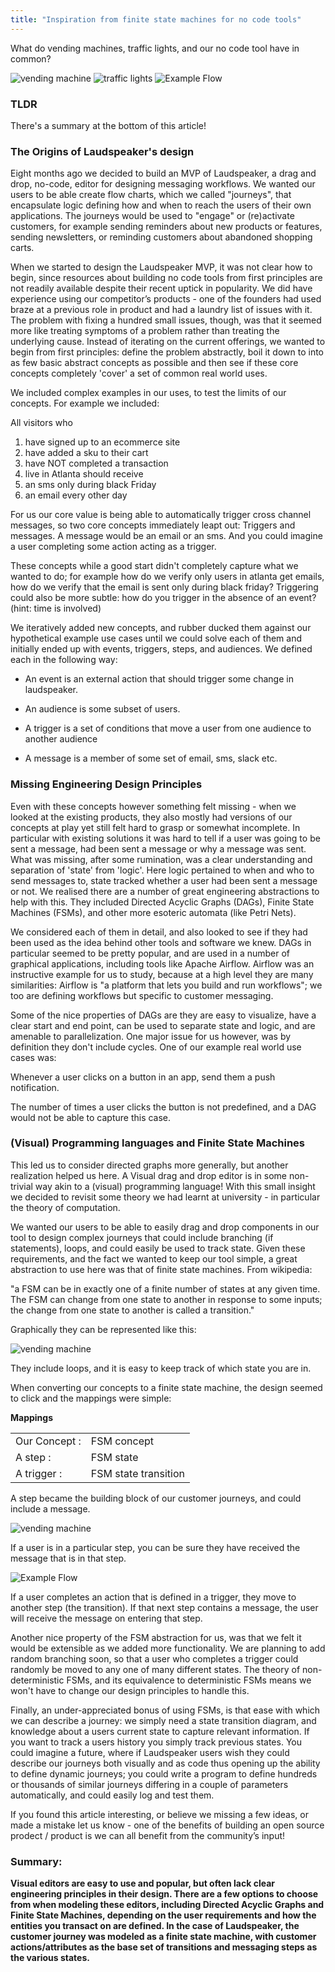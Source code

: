 ```yaml
---
title: "Inspiration from finite state machines for no code tools"
---
```


What do vending machines, traffic lights, and our no code tool have in common?

![vending machine](/images/eng-blog/vending_machine.jpeg)
![traffic lights](/images/eng-blog/traffic_lights.jpeg)
![Example Flow](/images/guides/product-manual/two_step-568d17efb763bbe80068b5d0e5675b20.png)


### TLDR
There's a summary at the bottom of this article!

### The Origins of Laudspeaker's design

Eight months ago we decided to build an MVP of Laudspeaker, a drag and drop, no-code, editor for designing messaging workflows. We wanted our users to be able create flow charts, which we called "journeys", that encapsulate logic defining how and when to reach the users of their own applications. The journeys would be used to "engage" or (re)activate customers, for example sending reminders about new products or features, sending newsletters, or reminding customers about abandoned shopping carts.

When we started to design the Laudspeaker MVP, it was not clear how to begin, since resources about building no code tools from first principles are not readily available despite their recent uptick in popularity. We did have experience using our competitor’s products - one of the founders had used braze at a previous role in product and had a laundry list of issues with it. The problem with fixing a hundred small issues, though, was that it seemed more like treating symptoms of a problem rather than treating the underlying cause.
Instead of iterating on the current offerings, we wanted to begin from first principles: define the problem abstractly, boil it down to into as few basic abstract concepts as possible and then see if these core concepts completely 'cover' a set of common real world uses.

We included complex examples in our  uses, to test the limits of our concepts. For example we included:

All visitors who

1. have signed up to an ecommerce site
2. have added a sku to their cart
3. have NOT completed a transaction
4. live in Atlanta
should receive
5. an sms only during black Friday
6. an email every other day

For us our core value is being able to automatically trigger cross channel messages, so two core concepts immediately leapt out: Triggers and messages. A message would be an email or an sms. And you could imagine a user completing some action acting as a trigger. 

These concepts while a good start didn't completely capture what we wanted to do; for example how do we verify only users in atlanta get emails, how do we verify that the email is sent only during black friday? Triggering could also be more subtle: how do you trigger in the absence of an event? (hint: time is involved)

We iteratively added new concepts, and rubber ducked them against our hypothetical example use cases until we could solve each of them and initially ended up with events, triggers, steps, and audiences. We defined each in the following way:

- An event is an external action that should trigger some change in laudspeaker.

- An audience is some subset of users.

- A trigger is a set of conditions that move a user from one audience to another audience

- A message is a member of some set of email, sms, slack etc.

### Missing Engineering Design Principles

Even with these concepts however something felt missing - when we looked at the existing products, they also mostly had versions of our concepts at play yet still felt hard to grasp or somewhat incomplete. In particular with existing solutions it was hard to tell if a user was going to be sent a message, had been sent a message or why a message was sent. What was missing, after some rumination, was a clear understanding and separation of 'state' from 'logic'. Here logic pertained to when and who to send messages to, state tracked whether a user had been sent a message or not. We realised there are a number of great engineering abstractions to help with this. They included Directed Acyclic Graphs (DAGs), Finite State Machines (FSMs), and other more esoteric automata (like Petri Nets).

We considered each of them in detail, and also looked to see if they had been used as the idea behind other tools and software we knew. DAGs in particular seemed to be pretty popular, and are used in a number of graphical applications, including tools like Apache Airflow. Airflow was an instructive example for us to study, because at a high level they are many similarities: Airflow is "a platform that lets you build and run workflows"; we too are defining workflows but specific to customer messaging.

Some of the nice properties of DAGs are they are easy to visualize, have a clear start and end point, can be used to separate state and logic, and are amenable to parallelization. One major issue for us however, was by definition they don't include cycles. One of our example real world use cases was:

Whenever a user clicks on a button in an app, send them a push notification.

The number of times a user clicks the button is not predefined, and a DAG would not be able to capture this case.

### (Visual) Programming languages and Finite State Machines

This led us to consider directed graphs more generally, but another realization helped us here. A Visual drag and drop editor is in some non-trivial way akin to a (visual) programming language! With this small insight we decided to revisit some theory we had learnt at university - in particular the theory of computation.

We wanted our users to be able to easily drag and drop components in our tool to design complex journeys that could include branching (if statements), loops, and could easily be used to track state. Given these requirements, and the fact we wanted to keep our tool simple, a great abstraction to use here was that of finite state machines. From wikipedia:

"a FSM can be in exactly one of a finite number of states at any given time. The FSM can change from one state to another in response to some inputs; the change from one state to another is called a transition."

Graphically they can be represented like this:

![vending machine](/images/eng-blog/fsm2.png)

They include loops, and it is easy to keep track of which state you are in.

When converting our concepts to a finite state machine, the design seemed to click and the mappings were simple:

**Mappings** 
    <table>
      <tbody>
        <tr>
          <td align="left" valign="middle">
              Our Concept :
          </td>
          <td align="left" valign="middle">
              FSM concept
          </td>
        </tr>
        <tr>
          <td align="left" valign="middle">
              A step :
          </td>
          <td align="left" valign="middle">
              FSM state
          </td>
        </tr>
        <tr>
          <td align="left" valign="middle">
              A trigger :
          </td>
          <td align="left" valign="middle">
              FSM state transition
          </td>
        </tr>
      </tbody>
    </table>


A step became the building block of our customer journeys, and could include a message.

![vending machine](/images/eng-blog/step.png)

If a user is in a particular step, you can be sure they have received the message that is in that step.

![Example Flow](/images/guides/product-manual/two_step-568d17efb763bbe80068b5d0e5675b20.png)

If a user completes an action that is defined in a trigger, they move to another step (the transition). If that next step contains a message, the user will receive the message on entering that step.

Another nice property of the FSM abstraction for us, was that we felt it would be extensible as we added more functionality. We are planning to add random branching soon, so that a user who completes a trigger could randomly be moved to any one of many different states. The theory of non-deterministic FSMs, and its equivalence to deterministic FSMs means we won't have to change our design principles to handle this.

Finally, an under-appreciated bonus of using FSMs, is that ease with which we can describe a journey: we simply need a state transition diagram, and knowledge about a users current state to capture relevant information. If you want to track a users history you simply track previous states. You could imagine a future, where if Laudspeaker users wish they could describe our journeys both visually and as code thus opening up the ability to define dynamic journeys; you could write a program to define hundreds or thousands of similar journeys differing in a couple of parameters automatically, and could easily log and test them.

If you found this article interesting, or believe we missing a few ideas, or made a mistake let us know - one of the benefits of building an open source prodect / product is we can all benefit from the community’s input!

### Summary:

**Visual editors are easy to use and popular, but often lack clear engineering principles in their design. There are a few options to choose from when modeling these editors, including Directed Acyclic Graphs and Finite State Machines, depending on the user requirements and how the entities you transact on are defined. In the case of Laudspeaker, the customer journey was modeled as a finite state machine, with customer actions/attributes as the base set of transitions and messaging steps as the various states.**
